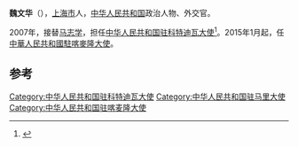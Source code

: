 '''魏文华'''（{{bd|1957年|9月||}}），[[上海市|上海市]]人，[[中华人民共和国|中华人民共和国]]政治人物、外交官。

2007年，接替[[马志学|马志学]]，担任[[中国驻科特迪瓦大使列表|中华人民共和国驻科特迪瓦大使]]<ref>{{cite web|author=中华人民共和国外交部|title=中国驻科特迪瓦历任大使|url=http://www.mfa.gov.cn/chn/pds/ziliao/wjrw/2167/2170/t9196.htm|publisher=中华人民共和国外交部|accessdate=2012-03-07}}</ref>。2015年1月起，任[[中國駐喀麥隆大使列表|中華人民共和國駐喀麥隆大使]]。

== 参考 ==
{{reflist}}
{{start box}}
{{s-dip}}
{{succession box|[[沃瑞棣|沃瑞棣]]|現任|[[中國駐喀麥隆大使列表|中華人民共和國駐喀麥隆大使]]|2015年1月－}}
{{succession box|[[马志学|马志学]]|[[張國慶|張國慶]]|[[中国驻科特迪瓦大使列表|中华人民共和国驻科特迪瓦大使]]|2007年11月－2012年1月}}
{{succession box|[[馬志學|馬志學]]|[[張國慶|張國慶]]|[[中國駐馬里大使列表|中華人民共和國駐馬里大使]]|2003年11月－2007年1月}}
{{end box}}
{{中国政治人物小作品}}

[[Category:中华人民共和国驻科特迪瓦大使|Category:中华人民共和国驻科特迪瓦大使]]
[[Category:中华人民共和国驻马里大使|Category:中华人民共和国驻马里大使]]
[[Category:中华人民共和国驻喀麦隆大使|Category:中华人民共和国驻喀麦隆大使]]